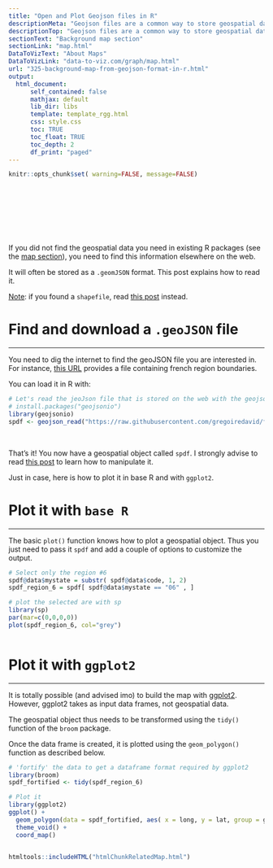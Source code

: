 ```yaml
---
title: "Open and Plot Geojson files in R"
descriptionMeta: "Geojson files are a common way to store geospatial data. This post explains how to read it with R and the geojsonio package, and how to plot it in base R or with ggplot2."
descriptionTop: "Geojson files are a common way to store geospatial data. This post explains how to read it with `R` and the `geojsonio` package, and how to plot it in base R or with `ggplot2`."
sectionText: "Background map section"
sectionLink: "map.html"
DataToVizText: "About Maps"
DataToVizLink: "data-to-viz.com/graph/map.html"
url: "325-background-map-from-geojson-format-in-r.html"
output:
  html_document:
      self_contained: false    
      mathjax: default
      lib_dir: libs
      template: template_rgg.html
      css: style.css
      toc: TRUE
      toc_float: TRUE
      toc_depth: 2
      df_print: "paged"
---
```



```r
knitr::opts_chunk$set( warning=FALSE, message=FALSE)
```

<div class="container" style="padding-top: 100px">







If you did not find the geospatial data you need in existing R packages (see the [map section](map.html)), you need to find this information elsewhere on the web.

It will often be stored as a `.geomJSON` format. This post explains how to read it.

<u>Note</u>: if you found a `shapefile`, read [this post](168-load-a-shape-file-into-r.html) instead.










# Find and download a `.geoJSON` file
***

You need to dig the internet to find the geoJSON file you are interested in. For instance, [this URL](https://raw.githubusercontent.com/gregoiredavid/france-geojson/master/communes.geojson) provides a file containing french region boundaries.

You can load it in R with:

```r
# Let's read the jeoJson file that is stored on the web with the geojsonio library:
# install.packages("geojsonio")
library(geojsonio)
spdf <- geojson_read("https://raw.githubusercontent.com/gregoiredavid/france-geojson/master/communes.geojson",  what = "sp")
```

<br>

That's it! You now have a geospatial object called `spdf`. I strongly advise to read [this post](169-170-basic-manipulation-of-shapefiles) to learn how to manipulate it.

Just in case, here is how to plot it in base R and with `ggplot2`.







# Plot it with `base R`
***

<div class = "row">

<div class = "col-md-6  col-sm-12 align-self-center">

The basic `plot()` function knows how to plot a geospatial object. Thus you just need to pass it `spdf` and add a couple of options to customize the output.

</div>


<div class = "col-md-6  col-sm-12">

```r
# Select only the region #6
spdf@data$mystate = substr( spdf@data$code, 1, 2)
spdf_region_6 = spdf[ spdf@data$mystate == "06" , ]

# plot the selected are with sp
library(sp)
par(mar=c(0,0,0,0))
plot(spdf_region_6, col="grey")
```

</div>
</div>

```r
```













# Plot it with `ggplot2`
***

<div class = "row">

<div class = "col-md-6  col-sm-12 align-self-center">

It is totally possible (and advised imo) to build the map with [ggplot2](ggplot2-package.html). However, ggplot2 takes as input data frames, not geospatial data.

The geospatial object thus needs to be transformed using the `tidy()` function of the `broom` package.

Once the data frame is created, it is plotted using the `geom_polygon()` function as described below.

</div>


<div class = "col-md-6  col-sm-12">

```r
# 'fortify' the data to get a dataframe format required by ggplot2
library(broom)
spdf_fortified <- tidy(spdf_region_6)

# Plot it
library(ggplot2)
ggplot() +
  geom_polygon(data = spdf_fortified, aes( x = long, y = lat, group = group), fill="#69b3a2", color="white") +
  theme_void() +
  coord_map()
```
</div>
</div>

```r
```







<!-- Close container -->
</div>




```r
htmltools::includeHTML("htmlChunkRelatedMap.html")
```

